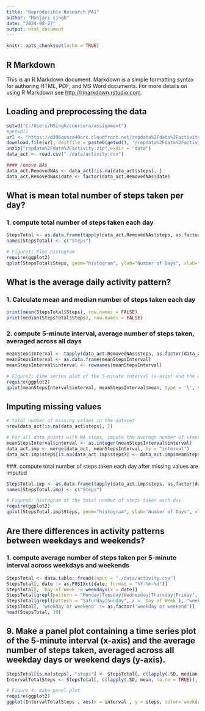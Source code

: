 ```yaml
---
title: "Reproducible Research PA1"
author: "Manjari singh"
date: "2024-08-27"
output: html_document
---
```


```r
knitr::opts_chunk$set(echo = TRUE)
```

## R Markdown

This is an R Markdown document. Markdown is a simple formatting syntax for authoring HTML, PDF, and MS Word documents. For more details on using R Markdown see <http://rmarkdown.rstudio.com>.


## Loading and preprocessing the data
```r
setwd("C:/Users/MSingh/coursera/assignment")
#getwd()
url <- "https://d396qusza40orc.cloudfront.net/repdata%2Fdata%2Factivity.zip"
download.file(url, destfile = paste0(getwd(), '/repdata%2Fdata%2Factivity.zip'))
unzip("repdata%2Fdata%2Factivity.zip",exdir = "data")
data_act <- read.csv("./data/activity.csv")

#### remove NAs
data_act.RemovedNAs <- data_act[!is.na(data_act$steps), ]
data_act.RemovedNAs$date <- factor(data_act.RemovedNAs$date)
```

## What is mean total number of steps taken per day?
### 1. compute total number of steps taken each day
```r
StepsTotal <- as.data.frame(tapply(data_act.RemovedNAs$steps, as.factor(data_act.RemovedNAs$date), sum))
names(StepsTotal) <- c("Steps")
```

```r
# Figure1: Plot histogram
require(ggplot2)
qplot(StepsTotal$Steps, geom="histogram", ylab="Number of Days", xlab="Number of Steps", color = "red", binwidth = 1000, main = "Daily Steps")
```

## What is the average daily activity pattern?
### 1. Calculate mean and median number of steps taken each day
```r
print(mean(StepsTotal$Steps), row.names = FALSE)
print(median(StepsTotal$Steps), row.names = FALSE)
```

### 2. compute 5-minute interval, average number of steps taken, averaged across all days
```r
meanStepsInterval <- tapply(data_act.RemovedNAs$steps, as.factor(data_act.RemovedNAs$interval), mean)
meanStepsInterval <- as.data.frame(meanStepsInterval)
meanStepsInterval$interval <- rownames(meanStepsInterval)
```



```r
# Figure2: time series plot of the 5-minute interval (x-axis) and the average number of steps taken, averaged across all days (y-axis)
require(ggplot2)
qplot(meanStepsInterval$interval, meanStepsInterval$mean, type = 'l', ylab = "Mean Steps", xlab = "Interval", main = "Average Number of Steps Taken")
```

## Imputing missing values
```r
# total number of missing values in the dataset
nrow(data_act[is.na(data_act$steps), ])

# For all data points with NA steps, impute the average number of steps for that interval.
meanStepsInterval$interval <- as.integer(meanStepsInterval$interval)
data_act.imp <- merge(data_act, meanStepsInterval, by = "interval")
data_act.imp$steps[is.na(data_act.imp$steps)] <- data_act.imp$meanStepsInterval[is.na(data_act.imp$steps)]
```
###. compute total number of steps taken each day after missing values are imputed
```r
StepsTotal.imp <- as.data.frame(tapply(data_act.imp$steps, as.factor(data_act.imp$date), sum))
names(StepsTotal.imp) <- c("Steps")
```

```r
# Figure3: Histogram of the total number of steps taken each day
require(ggplot2)
qplot(StepsTotal.imp$Steps, geom="histogram", ylab="Number of Days", xlab="Number of Steps", binwidth = 1000, main = "StepsbyDay")
```

## Are there differences in activity patterns between weekdays and weekends?
### 1. compute average number of steps taken per 5-minute interval across weekdays and weekends

```r
StepsTotal <- data.table::fread(input = "./data/activity.csv")
StepsTotal[, date := as.POSIXct(date, format = "%Y-%m-%d")]
StepsTotal[, `Day of Week`:= weekdays(x = date)]
StepsTotal[grepl(pattern = "Monday|Tuesday|Wednesday|Thursday|Friday", x = `Day of Week`), "weekday or weekend"] <- "weekday"
StepsTotal[grepl(pattern = "Saturday|Sunday", x = `Day of Week`), "weekday or weekend"] <- "weekend"
StepsTotal[, 'weekday or weekend' := as.factor('weekday or weekend')]
head(StepsTotal, 10)
```

## 9. Make a panel plot containing a time series plot of the 5-minute interval (x-axis) and the average number of steps taken, averaged across all weekday days or weekend days (y-axis). 
```r
StepsTotal[is.na(steps), "steps"] <- StepsTotal[, c(lapply(.SD, median, na.rm = TRUE)), .SDcols = c("steps")]
IntervalTotalSteps <- StepsTotal[, c(lapply(.SD, mean, na.rm = TRUE)), .SDcols = c("steps"), by = .(interval, `weekday or weekend`)]
```

```r
# Figure 4: make panel plot
require(ggplot2)
ggplot(IntervalTotalSteps , aes(x = interval , y = steps, color=`weekday or weekend`)) + geom_line() + labs(title = "Avg. Daily Steps by Weektype", x = "Interval", y = "No. of Steps") + facet_wrap(~`weekday or weekend` , ncol = 1, nrow=2)
```

